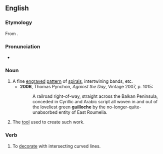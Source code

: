 {{also|guilloché}}

==English==
{{wikipedia}}

===Etymology===
From {{etyl|fr|en}} {{m|fr|guilloche}}.

===Pronunciation===
* {{IPA|en|/ɡɪˈlɒʃ/}}

===Noun===
{{en-noun}}

# A fine [[engrave]]d [[pattern]] of [[spiral]]s, intertwining bands, etc.
#* '''2006''', Thomas Pynchon, ''Against the Day'', Vintage 2007, p. 1015:
#*: A railroad right-of-way, straight across the Balkan Peninsula, conceded in Cyrillic and Arabic script all woven in and out of the loveliest green '''guilloche''' by the no-longer-quite-unabsorbed entity of East Roumelia.
# The [[tool]] used to create such work.

===Verb===
{{en-verb}}

# {{lb|en|transitive}} To [[decorate]] with intersecting curved lines.